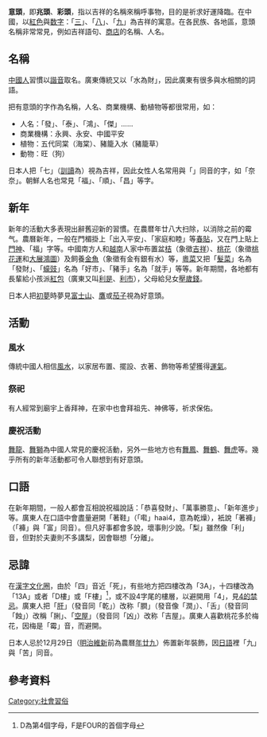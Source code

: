 '''意頭'''，即'''兆頭'''、'''彩頭'''，指以吉祥的名稱來稱呼事物，目的是祈求好運降臨。在中國，以[[紅色|紅色]]與[[数字|数字]]：「[[三|三]]」、「[[八|八]]」、「[[九|九]]」為吉祥的寓意。在各民族、各地區，意頭名稱非常常見，例如吉祥語句、[[商店|商店]]的名稱、人名。

== 名稱 ==
[[中國人|中國人]]習慣以[[諧音_(語言學)|諧音]]取名。廣東傳統又以「水為財」，因此廣東有很多與水相關的詞語。

把有意頭的字作為名稱，人名、商業機構、動植物等都很常用，如：
* 人名：「發」、「泰」、「鴻」、「傑」……
* 商業機構：永興、永安、中國平安
* 植物：五代同棠（海棠）、豬籠入水（豬籠草）
* 動物：旺（狗）

日本人把「七」（[[訓讀|訓讀]]為{{lang|ko|なな}}）視為吉祥，因此女性人名常用與「{{lang|ko|なな}}」同音的字，如「奈奈」。朝鮮人名也常見「福」、「順」、「昌」等字。

== 新年 ==
{{主條目|東亞新年}}
新年的活動大多表現出辭舊迎新的習慣。在農暦年廿八大扫除，以消除之前的霉气。農曆新年，一般在門楣掛上「出入平安」、「家庭和睦」等[[春貼|春貼]]，又在門上貼上[[門神|門神]]、「福」字等。中國南方人和[[越南|越南]]人家中布置盆[[桔|桔]]（象徵[[吉祥|吉祥]]）、[[桃花|桃花]]（象徵[[桃花運|桃花運]]和[[大展鴻圖|大展鴻圖]]）及飼養[[金魚|金魚]]（象徵有金有銀有水）等，[[粵菜|粵菜]]又把「[[髮菜|髮菜]]」名為「發財」、「[[蠔豉|蠔豉]]」名為「好市」、「豬手」名為「就手」等等。新年期間，各地都有長輩給小孩派[[紅包|紅包]]（廣東又叫[[利是|利是]]、[[利市|利市]]），父母給兒女[[壓歲錢|壓歲錢]]。

日本人把[[初夢|初夢]]時夢見[[富士山|富士山]]、[[鷹|鷹]]或[[茄子|茄子]]視為好意頭。

==活動==
=== 風水 ===
傳統中國人相信[[風水|風水]]，以家居布置、擺設、衣著、飾物等希望獲得[[運氣|運氣]]。
=== 祭祀 ===
有人經常到廟宇上香拜神，在家中也會拜祖先、神佛等，祈求保佑。
=== 慶祝活動 ===
[[舞龍|舞龍]]、[[舞獅|舞獅]]為中國人常見的慶祝活動，另外一些地方也有[[舞鳳|舞鳳]]、[[舞鹤_(活动)|舞鶴]]、[[舞虎|舞虎]]等。幾乎所有的新年活動都可令人聯想到有好意頭。

== 口語 ==
在新年期間，一般人都會互相說祝福說話：「恭喜發財」、「萬事勝意」、「新年進步」等。廣東人在口語中會盡量避開「著鞋」（「嚡」haai4，意為乾燥），衹說「著褲」（「褲」與「富」同音）。但凡好事都會多說，壞事則少說。「梨」雖然像「利」音，但對於夫妻則不多講梨，因會聯想「分離」。

== 忌諱 ==
在[[漢字文化圈|漢字文化圈]]，由於「四」音近「死」，有些地方把四樓改為「3A」，十四樓改為「13A」或者「D樓」或「F樓」<ref>D為第4個字母，F是FOUR的首個字母</ref>，或不設4字尾的樓層，以避開用「4」，見[[4的禁忌|4的禁忌]]。廣東人把「[[肝|肝]]」（發音同「乾」）改称「膶」（發音像「潤」）、「舌」（發音同「蝕」）改稱「脷」、「[[空屋|空屋]]」（發音同「凶」）改称「吉屋」。廣東人喜歡桃花多於梅花，因梅是「霉」音，而避開。

日本人忌於12月29日（[[明治維新|明治維新]]前為農曆[[十二月二十九|年廿九]]）佈置新年裝飾，因[[日語|日語]]裡「九」與「苦」同音。

==參考資料==
<div class="references-small">
<references />
</div>

[[Category:社會習俗|Category:社會習俗]]